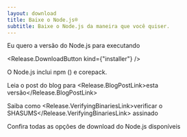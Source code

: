```yaml
---
layout: download
title: Baixe o Node.js®️
subtitle: Baixe o Node.js da maneira que você quiser.
---
```


<section>
Eu quero a versão <Release.VersionDropdown /> do Node.js para <Release.OperatingSystemDropdown exclude={["LINUX"]} /> executando <Release.BitnessDropdown />

<Release.DownloadButton kind={"installer"} />
</section>

<section>
O Node.js inclui <LinkWithArrow href="https://npmjs.com">npm</LinkWithArrow> (<Release.NpmVersion />) e corepack.

Leia o post do blog para <Release.BlogPostLink>esta versão</Release.BlogPostLink>

Saiba como <Release.VerifyingBinariesLink>verificar o SHASUMS</Release.VerifyingBinariesLink> assinado

Confira todas as opções de download <LinkWithArrow href="https://nodejs.org/dist/">do Node.js disponíveis</LinkWithArrow>

</section>
